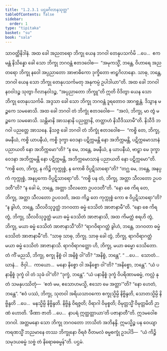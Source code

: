 ```yaml
---
title: "1.2.3.1 ပဌမဂိလာနသုတ္တ"
tableOfContents: false
sidebar:
  order: 1
type: "tipitaka"
basket: "su"
book: "sala"
---
```



<DynamicBreadcrumb />

<Division number="74" book="sala">

<Paragraph number="280" book="sala">
သာဝတ္ထိနိဒါနံ. အထ ခေါ အညတရော ဘိက္ခု ယေန ဘဂဝါ တေနုပသင်္ကမိ …ပေ…  ဧကမန္တံ နိသိန္နော ခေါ သော ဘိက္ခု ဘဂဝန္တံ ဧတဒဝေါစ—  “အမုကသ္မိံ, ဘန္တေ, ဝိဟာရေ အညတရော ဘိက္ခု နဝေါ အပ္ပညာတော အာဗာဓိကော ဒုက္ခိတော ဗာဠှဂိလာနော. သာဓု, ဘန္တေ, ဘဂဝါ ယေန သော ဘိက္ခု တေနုပသင်္ကမတု အနုကမ္ပံ ဥပါဒါယာ”တိ.
</Paragraph>

<Paragraph number="281" book="sala">
အထ ခေါ ဘဂဝါ နဝဝါဒဉ္စ သုတွာ ဂိလာနဝါဒဉ္စ, “အပ္ပညာတော ဘိက္ခူ”တိ ဣတိ ဝိဒိတွာ ယေန သော ဘိက္ခု တေနုပသင်္ကမိ. အဒ္ဒသာ ခေါ သော ဘိက္ခု ဘဂဝန္တံ ဒူရတောဝ အာဂစ္ဆန္တံ. ဒိသွာန မဉ္စကေ သမဓောသိ. အထ ခေါ ဘဂဝါ တံ ဘိက္ခုံ ဧတဒဝေါစ—  “အလံ, ဘိက္ခု, မာ တွံ မဉ္စကေ သမဓောသိ. သန္တိမာနိ အာသနာနိ ပညတ္တာနိ, တတ္ထာဟံ နိသီဒိဿာမီ”တိ. နိသီဒိ ဘဂဝါ ပညတ္တေ အာသနေ. နိသဇ္ဇ ခေါ ဘဂဝါ တံ ဘိက္ခုံ ဧတဒဝေါစ—  “ကစ္စိ တေ, ဘိက္ခု, ခမနီယံ, ကစ္စိ ယာပနီယံ, ကစ္စိ ဒုက္ခာ ဝေဒနာ ပဋိက္ကမန္တိ နော အဘိက္ကမန္တိ, ပဋိက္ကမောသာနံ ပညာယတိ နော အဘိက္ကမော”တိ?
</Paragraph>

<Paragraph number="282" book="sala">
“န မေ, ဘန္တေ, ခမနီယံ, န ယာပနီယံ, ဗာဠှာ မေ ဒုက္ခာ ဝေဒနာ အဘိက္ကမန္တိ နော ပဋိက္ကမန္တိ, အဘိက္ကမောသာနံ ပညာယတိ နော ပဋိက္ကမော”တိ.
</Paragraph>

<Paragraph number="283" book="sala">
“ကစ္စိ တေ, ဘိက္ခု, န ကိဉ္စိ ကုက္ကုစ္စံ, န ကောစိ ဝိပ္ပဋိသာရော”တိ?
</Paragraph>

<Paragraph number="284" book="sala">
“တဂ္ဃ မေ, ဘန္တေ, အနပ္ပကံ ကုက္ကုစ္စံ, အနပ္ပကော ဝိပ္ပဋိသာရော”တိ.
</Paragraph>

<Paragraph number="285" book="sala">
“ကစ္စိ ပန တံ, ဘိက္ခု, အတ္တာ သီလတော ဥပဝဒတီ”တိ?
</Paragraph>

<Paragraph number="286" book="sala">
“န ခေါ မံ, ဘန္တေ, အတ္တာ သီလတော ဥပဝဒတီ”တိ.
</Paragraph>

<Paragraph number="287" book="sala">
“နော စေ ကိရ တေ, ဘိက္ခု, အတ္တာ သီလတော ဥပဝဒတိ, အထ ကိဉ္စ တေ ကုက္ကုစ္စံ ကော စ ဝိပ္ပဋိသာရော”တိ?
</Paragraph>

<Paragraph number="288" book="sala">
“န ခွါဟံ, ဘန္တေ, သီလဝိသုဒ္ဓတ္ထံ ဘဂဝတာ ဓမ္မံ ဒေသိတံ အာဇာနာမီ”တိ.
</Paragraph>

<Paragraph number="289" book="sala">
“နော စေ ကိရ တွံ, ဘိက္ခု, သီလဝိသုဒ္ဓတ္ထံ မယာ ဓမ္မံ ဒေသိတံ အာဇာနာသိ, အထ ကိမတ္ထံ စရဟိ တွံ, ဘိက္ခု, မယာ ဓမ္မံ ဒေသိတံ အာဇာနာသီ”တိ?
</Paragraph>

<Paragraph number="290" book="sala">
“ရာဂဝိရာဂတ္ထံ ခွါဟံ, ဘန္တေ, ဘဂဝတာ ဓမ္မံ ဒေသိတံ အာဇာနာမီ”တိ.
</Paragraph>

<Paragraph number="291" book="sala">
“သာဓု သာဓု, ဘိက္ခု. သာဓု ခေါ တွံ, ဘိက္ခု, ရာဂဝိရာဂတ္ထံ မယာ ဓမ္မံ ဒေသိတံ အာဇာနာသိ. ရာဂဝိရာဂတ္ထော ဟိ, ဘိက္ခု, မယာ ဓမ္မော ဒေသိတော. တံ ကိံ မညသိ, ဘိက္ခု, စက္ခု နိစ္စံ ဝါ အနိစ္စံ ဝါ”တိ?
</Paragraph>

<Paragraph number="292" book="sala">
“အနိစ္စံ, ဘန္တေ”.
</Paragraph>

<Paragraph number="293" book="sala">
“ …ပေ…  သောတံ…  ဃာနံ…  ဇိဝှါ…  ကာယော…  မနော နိစ္စော ဝါ အနိစ္စော ဝါ”တိ?
</Paragraph>

<Paragraph number="294" book="sala">
“အနိစ္စော, ဘန္တေ”.
</Paragraph>

<Paragraph number="295" book="sala">
“ယံ ပနာနိစ္စံ ဒုက္ခံ ဝါ တံ သုခံ ဝါ”တိ?
</Paragraph>

<Paragraph number="296" book="sala">
“ဒုက္ခံ, ဘန္တေ”.
</Paragraph>

<Paragraph number="297" book="sala">
“ယံ ပနာနိစ္စံ ဒုက္ခံ ဝိပရိဏာမဓမ္မံ, ကလ္လံ နု တံ သမနုပဿိတုံ—  ‘ဧတံ မမ, ဧသောဟမသ္မိ, ဧသော မေ အတ္တာ’”တိ?
</Paragraph>

<Paragraph number="298" book="sala">
“နော ဟေတံ, ဘန္တေ”.
</Paragraph>

<Paragraph number="299" book="sala">
“ဧဝံ ပဿံ, ဘိက္ခု, သုတဝါ အရိယသာဝကော စက္ခုသ္မိမ္ပိ နိဗ္ဗိန္ဒတိ, သောတသ္မိမ္ပိ နိဗ္ဗိန္ဒတိ …ပေ…  မနသ္မိမ္ပိ နိဗ္ဗိန္ဒတိ. နိဗ္ဗိန္ဒံ ဝိရဇ္ဇတိ; ဝိရာဂါ ဝိမုစ္စတိ; ဝိမုတ္တသ္မိံ ဝိမုတ္တမိတိ ဉာဏံ ဟောတိ. ‘ခီဏာ ဇာတိ …ပေ…  နာပရံ ဣတ္ထတ္တာယာ’တိ ပဇာနာတီ”တိ.
</Paragraph>

<Paragraph number="300" book="sala">
ဣဒမဝေါစ ဘဂဝါ. အတ္တမနော သော ဘိက္ခု ဘဂဝတော ဘာသိတံ အဘိနန္ဒိ. ဣမသ္မိဉ္စ ပန ဝေယျာကရဏသ္မိံ ဘညမာနေ တဿ ဘိက္ခုနော ဝိရဇံ ဝီတမလံ ဓမ္မစက္ခုံ ဥဒပါဒိ—  “ယံ ကိဉ္စိ သမုဒယဓမ္မံ သဗ္ဗံ တံ နိရောဓဓမ္မန်”တိ.

</Paragraph>
</Division>

<Paragraph number="301" type="center" book="sala">
ပဌမံ.
</Paragraph>